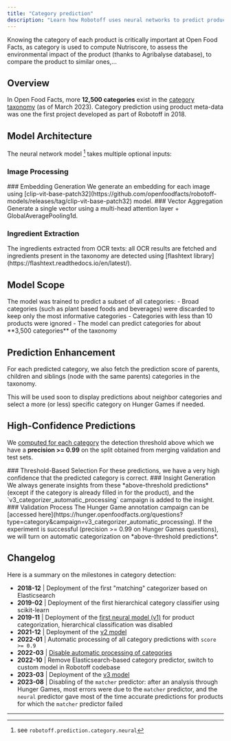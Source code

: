 ```yaml
---
title: "Category prediction"
description: "Learn how Robotoff uses neural networks to predict product categories from metadata, ingredients, nutrients, and images for Open Food Facts classification system."
---
```



<Callout title="Critical Importance">
  Knowing the category of each product is critically important at Open Food
  Facts, as category is used to compute Nutriscore, to assess the environmental
  impact of the product (thanks to Agribalyse database), to compare the product
  to similar ones,...
</Callout>

## Overview

In Open Food Facts, more **12,500 categories** exist in the [category taxonomy](https://static.openfoodfacts.org/data/taxonomies/categories.full.json) (as of March 2023). Category prediction using product meta-data was one the first project developed as part of Robotoff in 2018.

<Card
  title="Current Model"
  href="https://github.com/openfoodfacts/robotoff-models/releases/tag/keras-category-classifier-image-embeddings-3.0"
  description="A neural network model is used to predict categories. Details about model training, results and assets are available on the model robotoff-models release page."
/>

## Model Architecture

The neural network model [^neural] takes multiple optional inputs:

<Cards>
  <Card
    title="Product Name"
    description="The product_name field for text-based classification"
  />
  <Card
    title="Ingredient List"
    description="The ingredients field - only depth one ingredients (sub-ingredients ignored)"
  />
  <Card
    title="OCR Ingredients"
    description="Ingredients extracted from OCR texts using flashtext library"
  />
  <Card
    title="Nutriments"
    description="Common nutrients: salt, proteins, fats, saturated fats, carbohydrates, energy"
  />
  <Card
    title="Images"
    description="Up to 10 most recent images processed with CLIP embeddings"
  />
</Cards>

### Image Processing

<Steps>
<Step>
### Embedding Generation
We generate an embedding for each image using [clip-vit-base-patch32](https://github.com/openfoodfacts/robotoff-models/releases/tag/clip-vit-base-patch32) model.
</Step>

<Step>
### Vector Aggregation
Generate a single vector using a multi-head attention layer + GlobalAveragePooling1d.
</Step>
</Steps>

### Ingredient Extraction

<Callout type="info" title="OCR Processing">
  The ingredients extracted from OCR texts: all OCR results are fetched and
  ingredients present in the taxonomy are detected using [flashtext
  library](https://flashtext.readthedocs.io/en/latest/).
</Callout>

## Model Scope

<Callout title="Category Selection">
  The model was trained to predict a subset of all categories: - Broad
  categories (such as plant based foods and beverages) were discarded to keep
  only the most informative categories - Categories with less than 10 products
  were ignored - The model can predict categories for about **3,500 categories**
  of the taxonomy
</Callout>

## Prediction Enhancement

For each predicted category, we also fetch the prediction score of parents, children and siblings (node with the same parents) categories in the taxonomy.

<Callout type="info" title="Future Use">
  This will be used soon to display predictions about neighbor categories and
  select a more (or less) specific category on Hunger Games if needed.
</Callout>

## High-Confidence Predictions

We [computed for each category](https://github.com/openfoodfacts/robotoff-models/releases/download/keras-category-classifier-image-embeddings-3.0/threshold_report_0.99.json) the detection threshold above which we have a **precision >= 0.99** on the split obtained from merging validation and test sets.

<Steps>
<Step>
### Threshold-Based Selection
For these predictions, we have a very high confidence that the predicted category is correct.
</Step>

<Step>
  ### Insight Generation We always generate insights from these *above-threshold
  predictions* (except if the category is already filled in for the product),
  and the `v3_categorizer_automatic_processing` campaign is added to the
  insight.
</Step>

<Step>
### Validation Process
The Hunger Game annotation campaign can be [accessed here](https://hunger.openfoodfacts.org/questions?type=category&campaign=v3_categorizer_automatic_processing).
</Step>
</Steps>

<Callout type="success" title="Automatic Processing Goal">
  If the experiment is successful (precision >= 0.99 on Hunger Games questions),
  we will turn on automatic categorization on *above-threshold predictions*.
</Callout>

## Changelog

<Callout title="Evolution Timeline">
  Here is a summary on the milestones in category detection:
</Callout>

- **2018-12** | Deployment of the first "matching" categorizer based on Elasticsearch
- **2019-02** | Deployment of the first hierarchical category classifier using scikit-learn
- **2019-11** | Deployment of the [first neural model (v1)](https://github.com/openfoodfacts/robotoff-models/releases/tag/keras-category-classifier-xx-1.0) for product categorization, hierarchical classification was disabled
- **2021-12** | Deployment of the [v2 model](https://github.com/openfoodfacts/robotoff-models/releases/tag/keras-category-classifier-xx-2.0)
- **2022-01** | Automatic processing of all category predictions with `score >= 0.9`
- **2022-03** | [Disable automatic processing of categories](https://github.com/openfoodfacts/robotoff/issues/636)
- **2022-10** | Remove Elasticsearch-based category predictor, switch to custom model in Robotoff codebase
- **2023-03** | Deployment of the [v3 model](https://github.com/openfoodfacts/robotoff-models/releases/tag/keras-category-classifier-image-embeddings-3.0)
- **2023-08** | Disabling of the `matcher` predictor: after an analysis through Hunger Games, most errors were due to the `matcher` predictor, and the `neural` predictor gave most of the time accurate predictions for products for which the `matcher` predictor failed

---

[^neural]: see `robotoff.prediction.category.neural`
